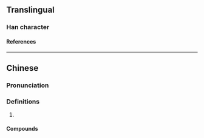 {{character info}}
==Translingual==

===Han character===
{{Han char|rn=30|rad=口|as=09|sn=12|four=6401|canj=RKGG|ids=⿰口奎}}

====References====
{{Han ref|kx=0201.121|hdz=10652.070|uh=55B9}}

----

==Chinese==
{{zh-forms}}

===Pronunciation===
{{zh-pron
|m=kuí
|c=fui1
}}

===Definitions===
{{zh-hanzi}}

# {{zh-used2|t}}

====Compounds====
{{zh-der|喹啉|喹喔啉|喹唑啉|氯喹|羥氯喹}}